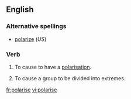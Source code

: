 ==English==

===Alternative spellings===
*[[polarize]] (''US'') 

===Verb===
{{en-verb|polaris|ing}}

# {{transitive|UK}} To cause to have a [[polarisation]].
# {{transitive|UK}} To cause a group to be divided into extremes.

[[fr:polarise]]
[[vi:polarise]]
